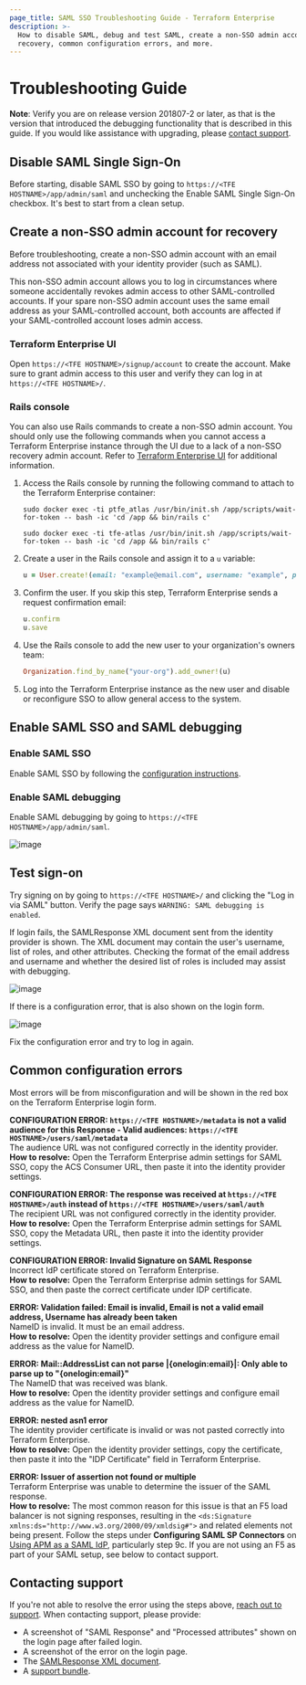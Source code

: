```yaml
---
page_title: SAML SSO Troubleshooting Guide - Terraform Enterprise
description: >-
  How to disable SAML, debug and test SAML, create a non-SSO admin account for
  recovery, common configuration errors, and more.
---
```


# Troubleshooting Guide

**Note**: Verify you are on release version 201807-2 or later, as that is the version that introduced the debugging functionality that is described in this guide. If you would like assistance with upgrading, please [contact support](/terraform/enterprise/support).

## Disable SAML Single Sign-On

Before starting, disable SAML SSO by going to `https://<TFE HOSTNAME>/app/admin/saml` and unchecking the Enable SAML Single Sign-On checkbox. It's best to start from a clean setup.

## Create a non-SSO admin account for recovery

Before troubleshooting, create a non-SSO admin account with an email address not associated with your identity provider (such as SAML).

This non-SSO admin account allows you to log in circumstances where someone accidentally revokes admin access to other SAML-controlled accounts. If your spare non-SSO admin account uses the same email address as your SAML-controlled account, both accounts are affected if your SAML-controlled account loses admin access.

### Terraform Enterprise UI

Open `https://<TFE HOSTNAME>/signup/account` to create the account. Make sure to grant admin access to this user and verify they can log in at `https://<TFE HOSTNAME>/`.

### Rails console

You can also use Rails commands to create a non-SSO admin account.
You should only use the following commands when you cannot access a Terraform Enterprise instance through the UI due to a lack of a non-SSO recovery admin account. Refer to [Terraform Enterprise UI](#terraform-enterprise-ui) for additional information.
1. Access the Rails console by running the following command to attach to the Terraform Enterprise container:

    <Tabs>
    <Tab heading="Terraform Enterprise v202204-2 and older">

    ```shell-session
    sudo docker exec -ti ptfe_atlas /usr/bin/init.sh /app/scripts/wait-for-token -- bash -ic 'cd /app && bin/rails c'
    ```

    </Tab>
    <Tab heading="Terraform Enterprise v202205-1 and newer">

    ```shell-session
    sudo docker exec -ti tfe-atlas /usr/bin/init.sh /app/scripts/wait-for-token -- bash -ic 'cd /app && bin/rails c'
    ```

    </Tab>
    </Tabs>

1. Create a user in the Rails console and assign it to a `u` variable:

    ```ruby
    u = User.create!(email: "example@email.com", username: "example", password: "example", is_admin: true)
    ```

1. Confirm the user. If you skip this step, Terraform Enterprise sends a request confirmation email:

    ```ruby
    u.confirm
    u.save
    ```

1. Use the Rails console to add the new user to your organization's owners team:

    ```ruby
    Organization.find_by_name("your-org").add_owner!(u)
    ```

1. Log into the Terraform Enterprise instance as the new user and disable or reconfigure SSO to allow general access to the system.

## Enable SAML SSO and SAML debugging

### Enable SAML SSO

Enable SAML SSO by following the [configuration instructions](/terraform/enterprise/saml/configuration).

### Enable SAML debugging

Enable SAML debugging by going to `https://<TFE HOSTNAME>/app/admin/saml`.

![image](/img/docs/saml-sso-enable.png)

## Test sign-on

Try signing on by going to `https://<TFE HOSTNAME>/` and clicking the "Log in via SAML" button. Verify the page says `WARNING: SAML debugging is enabled`.

If login fails, the SAMLResponse XML document sent from the identity provider is shown. The XML document may contain the user's username, list of roles, and other attributes. Checking the format of the email address and username and whether the desired list of roles is included may assist with debugging.

![image](/img/docs/saml-response.png)

If there is a configuration error, that is also shown on the login form.

![image](/img/docs/saml-error.png)

Fix the configuration error and try to log in again.

## Common configuration errors

Most errors will be from misconfiguration and will be shown in the red box on the Terraform Enterprise login form.

**CONFIGURATION ERROR: `https://<TFE HOSTNAME>/metadata` is not a valid audience for this Response - Valid audiences: `https://<TFE HOSTNAME>/users/saml/metadata`**<br />
The audience URL was not configured correctly in the identity provider.<br />
**How to resolve:** Open the Terraform Enterprise admin settings for SAML SSO, copy the ACS Consumer URL, then paste it into the identity provider settings.

**CONFIGURATION ERROR: The response was received at `https://<TFE HOSTNAME>/auth` instead of `https://<TFE HOSTNAME>/users/saml/auth`**<br />
The recipient URL was not configured correctly in the identity provider.<br />
**How to resolve:** Open the Terraform Enterprise admin settings for SAML SSO, copy the Metadata URL, then paste it into the identity provider settings.

**CONFIGURATION ERROR: Invalid Signature on SAML Response**<br />
Incorrect IdP certificate stored on Terraform Enterprise.<br />
**How to resolve:** Open the Terraform Enterprise admin settings for SAML SSO, and then paste the correct certificate under IDP certificate.

**ERROR: Validation failed: Email is invalid, Email is not a valid email address, Username has already been taken**<br />
NameID is invalid. It must be an email address.<br />
**How to resolve:** Open the identity provider settings and configure email address as the value for NameID.

**ERROR: Mail::AddressList can not parse |{onelogin:email}|: Only able to parse up to "{onelogin:email}"**<br />
The NameID that was received was blank.<br />
**How to resolve:** Open the identity provider settings and configure email address as the value for NameID.

**ERROR: nested asn1 error**<br />
The identity provider certificate is invalid or was not pasted correctly into Terraform Enterprise.<br />
**How to resolve:** Open the identity provider settings, copy the certificate, then paste it into the "IDP Certificate" field in Terraform Enterprise.

**ERROR: Issuer of assertion not found or multiple**<br />
Terraform Enterprise was unable to determine the issuer of the SAML response.<br />
**How to resolve:** The most common reason for this issue is that an F5 load balancer is not signing responses, resulting in the `<ds:Signature xmlns:ds="http://www.w3.org/2000/09/xmldsig#">` and related elements not being present. Follow the steps under **Configuring SAML SP Connectors** on [Using APM as a SAML IdP](https://support.f5.com/kb/en-us/products/big-ip_apm/manuals/product/apm-authentication-single-sign-on-12-1-0/29.html), particularly step 9c. If you are not using an F5 as part of your SAML setup, see below to contact support.

## Contacting support

If you're not able to resolve the error using the steps above, [reach out to support](/terraform/enterprise/support). When contacting support, please provide:

- A screenshot of "SAML Response" and "Processed attributes" shown on the login page after failed login.
- A screenshot of the error on the login page.
- The [SAMLResponse XML document](/terraform/enterprise/saml/idp-configuration#example-samlresponse).
- A [support bundle](/terraform/enterprise/support).
